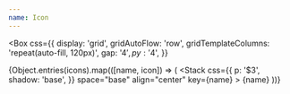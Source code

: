 ```yaml
---
name: Icon
---
```



<Box
  css={{
    display: 'grid',
    gridAutoFlow: 'row',
    gridTemplateColumns: 'repeat(auto-fill, 120px)',
    gap: '$4',
    py: '$4',
  }}
>
  {Object.entries(icons).map(([name, icon]) => (
    <Stack
      css={{
        p: '$3',
        shadow: 'base',
      }}
      space="base"
      align="center"
      key={name}
    >
      <Icon as={icon} size="base" />
      <Text size="xs">{name}</Text>
    </Stack>
  ))}
</Box>
